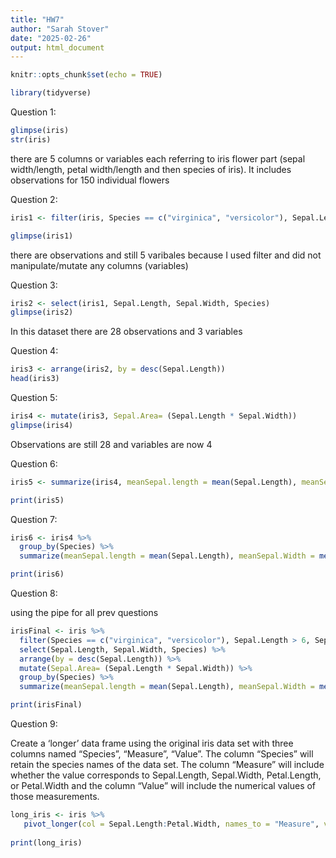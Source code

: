 ```yaml
---
title: "HW7"
author: "Sarah Stover"
date: "2025-02-26"
output: html_document
---
```


```r
knitr::opts_chunk$set(echo = TRUE)
```
```r
library(tidyverse)
```

Question 1: 
```r
glimpse(iris) 
str(iris)

```
there are 5 columns or variables each referring to iris flower part (sepal width/length, petal width/length and then species of iris). It includes observations for 150 individual flowers

Question 2: 
```r
iris1 <- filter(iris, Species == c("virginica", "versicolor"), Sepal.Length > 6, Sepal.Width > 2.5) 

glimpse(iris1)

```
there are observations and still 5 varibales because I used filter and did not manipulate/mutate any columns (variables)

Question 3: 
```r
iris2 <- select(iris1, Sepal.Length, Sepal.Width, Species)
glimpse(iris2)
```
In this dataset there are 28 observations and 3 variables 

Question 4: 

```r
iris3 <- arrange(iris2, by = desc(Sepal.Length))
head(iris3)

```
Question 5: 

```r
iris4 <- mutate(iris3, Sepal.Area= (Sepal.Length * Sepal.Width))
glimpse(iris4)
```
Observations are still 28 and variables are now 4

Question 6: 

```r
iris5 <- summarize(iris4, meanSepal.length = mean(Sepal.Length), meanSepal.Width = mean(Sepal.Width), number=n())

print(iris5)
```
Question 7: 

```r
iris6 <- iris4 %>% 
  group_by(Species) %>%
  summarize(meanSepal.length = mean(Sepal.Length), meanSepal.Width = mean(Sepal.Width), number=n())

print(iris6)
```
Question 8: 

using the pipe for all prev questions
```r

irisFinal <- iris %>% 
  filter(Species == c("virginica", "versicolor"), Sepal.Length > 6, Sepal.Width > 2.5) %>%
  select(Sepal.Length, Sepal.Width, Species) %>% 
  arrange(by = desc(Sepal.Length)) %>%
  mutate(Sepal.Area= (Sepal.Length * Sepal.Width)) %>%
  group_by(Species) %>%
  summarize(meanSepal.length = mean(Sepal.Length), meanSepal.Width = mean(Sepal.Width), number=n())

print(irisFinal)

```
  
Question 9: 
  
  Create a ‘longer’ data frame using the original iris data set with three columns named “Species”, “Measure”, “Value”. The column “Species” will retain the species names of the data set. The column “Measure” will include whether the value corresponds to Sepal.Length, Sepal.Width, Petal.Length, or Petal.Width and the column “Value” will include the numerical values of those measurements.
  
```r

long_iris <- iris %>%
   pivot_longer(col = Sepal.Length:Petal.Width, names_to = "Measure", values_to = "Value")
  
print(long_iris)
```
  
  
  
  





